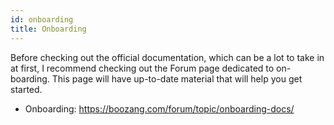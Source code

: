 ---
id: onboarding
title: Onboarding
---

Before checking out the official documentation, which can be a lot to take in at first, I recommend checking out the Forum page dedicated to on-boarding. This page will have up-to-date material that will help you get started.

- Onboarding: https://boozang.com/forum/topic/onboarding-docs/
